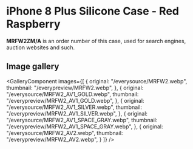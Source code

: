 
# iPhone 8 Plus Silicone Case - Red Raspberry

<Callout type='info' emoji='👉🏻'>**MRFW2ZM/A** is an order number of this case, used for search engines, auction websites and such.</Callout>

## Image gallery

<GalleryComponent
    images={[
      {
        original: "/everysource/MRFW2.webp",
        thumbnail: "/everypreview/MRFW2.webp",
      },
      {
        original: "/everysource/MRFW2_AV1_GOLD.webp",
        thumbnail: "/everypreview/MRFW2_AV1_GOLD.webp",
      },
      {
        original: "/everysource/MRFW2_AV1_SILVER.webp",
        thumbnail: "/everypreview/MRFW2_AV1_SILVER.webp",
      },
      {
        original: "/everysource/MRFW2_AV1_SPACE_GRAY.webp",
        thumbnail: "/everypreview/MRFW2_AV1_SPACE_GRAY.webp",
      },
      {
        original: "/everysource/MRFW2_AV2.webp",
        thumbnail: "/everypreview/MRFW2_AV2.webp",
      }
    ]}
  />
